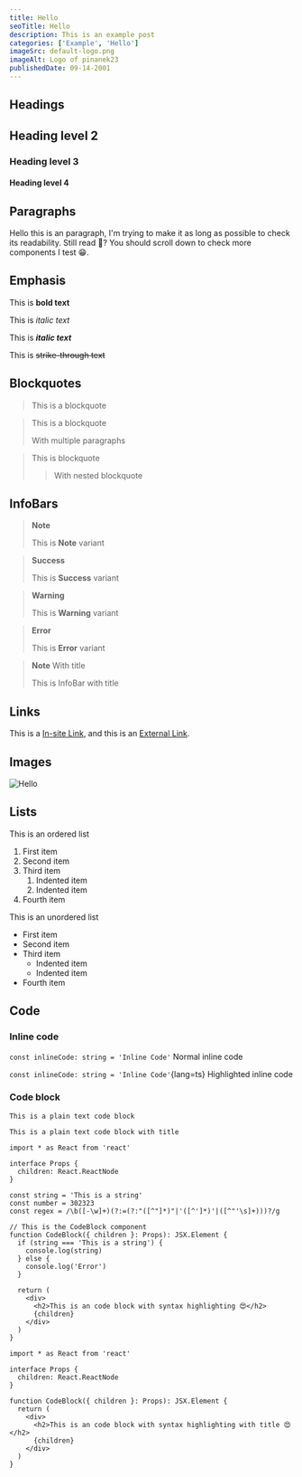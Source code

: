 ```yaml
---
title: Hello
seoTitle: Hello
description: This is an example post
categories: ['Example', 'Hello']
imageSrc: default-logo.png
imageAlt: Logo of pinanek23
publishedDate: 09-14-2001
---
```


## Headings

## Heading level 2

### Heading level 3

#### Heading level 4

## Paragraphs

Hello this is an paragraph, I'm trying to make it as long as possible to check its readability. Still read 🤔? You should scroll down to check more components I test 😁.

## Emphasis

This is **bold text**

This is _italic text_

This is **_italic text_**

This is ~~strike-through text~~

## Blockquotes

> This is a blockquote

> This is a blockquote
>
> With multiple paragraphs

> This is blockquote
>
> > With nested blockquote

>

## InfoBars

> **Note**
>
> This is **Note** variant

> **Success**
>
> This is **Success** variant

> **Warning**
>
> This is **Warning** variant

> **Error**
>
> This is **Error** variant

> **Note** With title
>
> This is InfoBar with title

## Links

This is a [In-site Link](/), and this is an [External Link](https://www.youtube.com/watch?v=dQw4w9WgXcQ).

## Images

![Hello](default-logo.png)

## Lists

This is an ordered list

1. First item
2. Second item
3. Third item
   1. Indented item
   2. Indented item
4. Fourth item

This is an unordered list

- First item
- Second item
- Third item
  - Indented item
  - Indented item
- Fourth item

## Code

### Inline code

`const inlineCode: string = 'Inline Code'` Normal inline code

`const inlineCode: string = 'Inline Code'`{lang=ts} Highlighted inline code

### Code block

```
This is a plain text code block
```

```text title=hihi.txt
This is a plain text code block with title
```

```tsx
import * as React from 'react'

interface Props {
  children: React.ReactNode
}

const string = 'This is a string'
const number = 302323
const regex = /\b([-\w]+)(?:=(?:"([^"]*)"|'([^']*)'|([^"'\s]+)))?/g

// This is the CodeBlock component
function CodeBlock({ children }: Props): JSX.Element {
  if (string === 'This is a string') {
    console.log(string)
  } else {
    console.log('Error')
  }

  return (
    <div>
      <h2>This is an code block with syntax highlighting 😍</h2>
      {children}
    </div>
  )
}
```

```tsx title=src/codeblock.tsx
import * as React from 'react'

interface Props {
  children: React.ReactNode
}

function CodeBlock({ children }: Props): JSX.Element {
  return (
    <div>
      <h2>This is an code block with syntax highlighting with title 😍</h2>
      {children}
    </div>
  )
}
```
